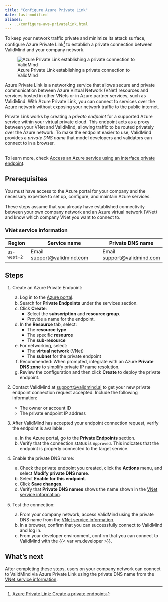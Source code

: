 ```yaml
---
title: "Configure Azure Private Link"
date: last-modified
aliases:
  - ../configure-aws-privatelink.html
---
```


To keep your network traffic private and minimize its attack surface, configure Azure Private Link[^1] to establish a private connection between ValidMind and your company network.

![Azure Private Link establishing a private connection to ValidMind](azure-private-link.png){fig-alt="A graphic showing Azure Private Link establishing a private connection to ValidMind"}

Azure Private Link is a networking service that allows secure and private communication between Azure Virtual Network (VNet) resources and services hosted in other VNets or in Azure partner services, such as ValidMind. With Azure Private Link, you can connect to services over the Azure network without exposing your network traffic to the public internet.

Private Link works by creating a _private endpoint_ for a supported Azure service within your virtual private cloud. This endpoint acts as a proxy between your VNet and ValidMind, allowing traffic to be routed privately over the Azure network. To make the endpoint easier to use, ValidMind provides a _private DNS name_ that model developers and validators can connect to in a browser.

::: {.callout-important title="The responsibility of setting up a private endpoint for Azure Private Link falls to your IT department, such as the cloud engineering, infrastructure, or security teams."}
 <br>
To learn more, check [Access an Azure service using an interface private endpoint](https://learn.microsoft.com/en-us/azure/private-link/private-endpoint-overview).
:::

::: {.attn}

## Prerequisites

You must have access to the Azure portal for your company and the necessary expertise to set up, configure, and maintain Azure services.

These steps assume that you already have established connectivity between your own company network and an Azure virtual network (VNet) and know which company VNet you want to connect to.

### VNet service information

| Region       | Service name                         | Private DNS name             |
| ------------ | ------------------------------------ | ---------------------------- |
| `us-west-2`  | Email <support@validmind.com>        | Email <support@validmind.com> |

:::

## Steps

1. Create an Azure Private Endpoint:

   a. Log in to the [Azure portal](https://portal.azure.com).  
   b. Search for **Private Endpoints** under the services section.  
   c. Click **Create**:  
      - Select the **subscription** and **resource group**.  
      - Provide a name for the endpoint.  
   d. In the **Resource** tab, select:  
      - The **resource type**  
      - The specific **resource**  
      - The **sub-resource**  
   e. For networking, select:  
      - The **virtual network** (VNet)  
      - The **subnet** for the private endpoint  
   f. Recommended: When prompted, integrate with an Azure **Private DNS zone** to simplify private IP name resolution.  
   g. Review the configuration and then click **Create** to deploy the private endpoint.

2. Contact ValidMind at [support@validmind.ai](mailto:support@validmind.ai?subject=VNet%20Endpoint%20Connection%20Request) to get your new private endpoint connection request accepted. Include the following information:

   - The owner or account ID  
   - The private endpoint IP address

3. After ValidMind has accepted your endpoint connection request, verify the endpoint is available:

   a. In the Azure portal, go to the **Private Endpoints** section.  
   b. Verify that the connection status is `Approved`. This indicates that the endpoint is properly connected to the target service.

4. Enable the private DNS name:

   a. Check the private endpoint you created, click the **Actions** menu, and select **Modify private DNS name**.  
   b. Select **Enable for this endpoint**.  
   c. Click **Save changes**.  
   d. Verify that **Private DNS names** shows the name shown in the [VNet service information](#vnet-service-information).

5. Test the connection:

   a. From your company network, access ValidMind using the private DNS name from the [VNet service information](#vnet-service-information).  
   b. In a browser, confirm that you can successfully connect to ValidMind and log in.  
   c. From your developer environment, confirm that you can connect to ValidMind with the {{< var vm.developer >}}.

## What's next

After completing these steps, users on your company network can connect to ValidMind via Azure Private Link using the private DNS name from the [VNet service information](#vnet-service-information).

<!-- FOOTNOTES -->

[^1]: [Azure Private Link: Create a private endpoint](https://learn.microsoft.com/en-us/azure/private-link/create-private-endpoint-portal?tabs=dynamic-ip#create-a-private-endpoint)
